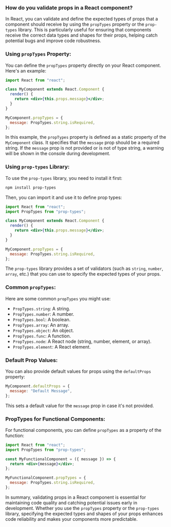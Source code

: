 ### How do you validate props in a React component?

In React, you can validate and define the expected types of props that a component should receive by using the `propTypes` property or the `prop-types` library. This is particularly useful for ensuring that components receive the correct data types and shapes for their props, helping catch potential bugs and improve code robustness.

### Using `propTypes` Property:

You can define the `propTypes` property directly on your React component. Here's an example:

```jsx
import React from "react";

class MyComponent extends React.Component {
  render() {
    return <div>{this.props.message}</div>;
  }
}

MyComponent.propTypes = {
  message: PropTypes.string.isRequired,
};
```

In this example, the `propTypes` property is defined as a static property of the `MyComponent` class. It specifies that the `message` prop should be a required string. If the `message` prop is not provided or is not of type string, a warning will be shown in the console during development.

### Using `prop-types` Library:

To use the `prop-types` library, you need to install it first:

```bash
npm install prop-types
```

Then, you can import it and use it to define prop types:

```jsx
import React from "react";
import PropTypes from "prop-types";

class MyComponent extends React.Component {
  render() {
    return <div>{this.props.message}</div>;
  }
}

MyComponent.propTypes = {
  message: PropTypes.string.isRequired,
};
```

The `prop-types` library provides a set of validators (such as `string`, `number`, `array`, etc.) that you can use to specify the expected types of your props.

### Common `propTypes`:

Here are some common `propTypes` you might use:

- `PropTypes.string`: A string.
- `PropTypes.number`: A number.
- `PropTypes.bool`: A boolean.
- `PropTypes.array`: An array.
- `PropTypes.object`: An object.
- `PropTypes.func`: A function.
- `PropTypes.node`: A React node (string, number, element, or array).
- `PropTypes.element`: A React element.

### Default Prop Values:

You can also provide default values for props using the `defaultProps` property:

```jsx
MyComponent.defaultProps = {
  message: "Default Message",
};
```

This sets a default value for the `message` prop in case it's not provided.

### PropTypes for Functional Components:

For functional components, you can define `propTypes` as a property of the function:

```jsx
import React from "react";
import PropTypes from "prop-types";

const MyFunctionalComponent = ({ message }) => {
  return <div>{message}</div>;
};

MyFunctionalComponent.propTypes = {
  message: PropTypes.string.isRequired,
};
```

In summary, validating props in a React component is essential for maintaining code quality and catching potential issues early in development. Whether you use the `propTypes` property or the `prop-types` library, specifying the expected types and shapes of your props enhances code reliability and makes your components more predictable.
